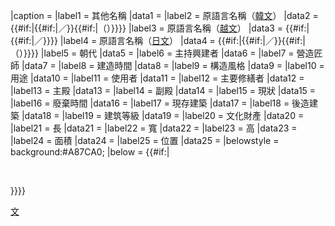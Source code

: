 {{Infobox
|name = 東亞宮殿
|tnavbar = 東亞宮殿
|abovestyle = background:#763568;
|labelstyle = font-size:90%
|above = <span style="color:white;">{{{name}}}</span><br/>
|image = {{#if:{{{img|}}} | [[file:{{{img|}}}|{{{img_width|}}}px|{{{img_capt|}}}]] }}
|caption = {{{img_capt|}}}
|label1 = 其他名稱
|data1 = {{{ar_called|''無''}}}
|label2 = 原語言名稱（[[Help:朝鮮語|韓文]]）
|data2 = {{#if:{{{hangul|}}}|{{lang|ko|{{{hangul|}}}}}{{#if:{{{hanja|}}}|／{{lang|ko|{{{hanja|}}}}}}}{{#if:{{{k-rm|}}}|（{{lang|ko|{{{k-rm|}}}}}）}}}}
|label3 = 原語言名稱（[[Help:越南語|越文]]）
|data3 = {{#if:{{{quocngu|}}}|{{lang|vi|{{{quocngu|}}}}}{{#if:{{{hannom|}}}|／{{lang|vi|{{{hannom|}}}}}}}}} 
|label4 = 原語言名稱（[[Help:日語|日文]]）
|data4 = {{#if:{{{kanji|}}}|{{lang|ja|{{{kanji|}}}}}{{#if:{{{hiragara|}}}|／{{lang|ja|{{{hiragara|}}}}}}}{{#if:{{{j-rm|}}}|（{{lang|ja|{{{j-rm|}}}}}）}}}} 
|label5 = 朝代
|data5 = {{{dynasty|''不明''}}}
|label6 = 主持興建者
|data6 = {{{builders|''不明''}}}
|label7 = 營造匠師
|data7 = {{{architect|''不明''}}}
|label8 = 建造時間
|data8 = {{{build_y|''不明''}}}
|label9 = 構造風格
|data9 = {{{struct|''不明''}}}
|label10 = 用途
|data10 = {{{usage|''不明''}}}
|label11 = 使用者
|data11 = {{{users|''不明''}}}
|label12 = 主要修繕者
|data12 = {{{revamp|''不明''}}}
|label13 = 主殿
|data13 = {{{main|''不明''}}}
|label14 = 副殿
|data14 = {{{sub|''不明''}}}
|label15 = 現狀
|data15 = {{{cur_status|''不明''}}}
|label16 = 廢棄時間
|data16 = {{{reject_y|''不明''}}}
|label17 = 現存建築
|data17 = {{{remains|''無''}}}
|label18 = 後造建築
|data18 = {{{rebuilding things|''不明''}}}
|label19 = 建筑等級
|data19 = {{{rank|''不明''}}}
|label20 = 文化財產
|data20 = {{{cultural asset|''史跡''}}}
|label21 = 長
|data21 = {{{length|''不明''}}}
|label22 = 寬
|data22 = {{{width|''不明''}}}
|label23 = 高
|data23 = {{{height|''不明''}}}
|label24 = 面積
|data24 = {{{area|''不明''}}}
|label25 = 位置
|data25 = {{{location|''不明''}}}
|belowstyle = background:#A87CA0;
|below = {{#if:{{{notes|}}}|<div align="left"><span style="color:white;font-size:85%;">　※　{{{notes|}}}</span></div>}}}}
<noinclude>{{Documentation}}
[[Category:建筑物信息框模板|文]]
</noinclude>